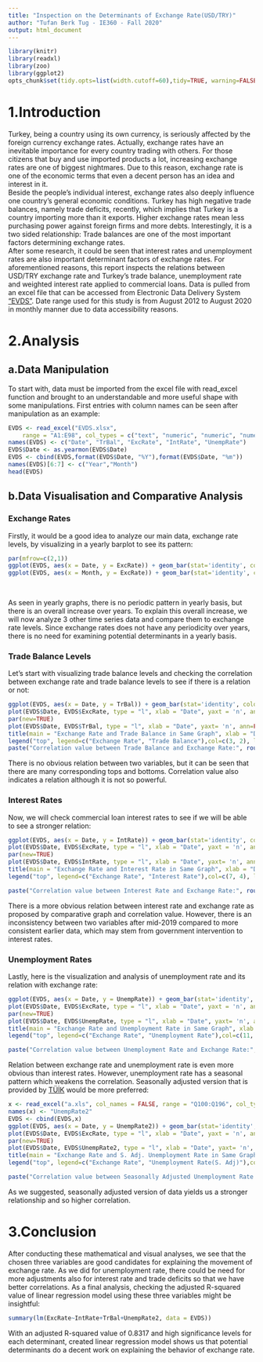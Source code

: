 ```yaml
---
title: "Inspection on the Determinants of Exchange Rate(USD/TRY)"
author: "Tufan Berk Tug - IE360 - Fall 2020"
output: html_document
---
```


```r
library(knitr)
library(readxl)
library(zoo)
library(ggplot2)
opts_chunk$set(tidy.opts=list(width.cutoff=60),tidy=TRUE, warning=FALSE, message=FALSE)
```

# 1.Introduction 

  Turkey, being a country using its own currency, is seriously affected by the foreign currency exchange rates. Actually, exchange rates have an inevitable importance for every country trading with others. For those citizens that buy and use imported products a lot, increasing exchange rates are one of biggest nightmares. Due to this reason, exchange rate is one of the economic terms that even a decent person has an idea and interest in it.  
Beside the people's individual interest, exchange rates also deeply influence one country's general economic conditions. Turkey has high negative trade balances, namely trade deficits, recently, which implies that Turkey is a country importing more than it exports. Higher exchange rates mean less purchasing power against foreign firms and more debts. Interestingly, it is a two sided relationship: Trade balances are one of the most important factors determining exchange rates.  
After some research, it could be seen that interest rates and unemployment rates are also important determinant factors of exchange rates. For aforementioned reasons, this report inspects the relations between USD/TRY exchange rate and Turkey's trade balance, unemployment rate and weighted interest rate applied to commercial loans. Data is pulled from an excel file that can be accessed from Electronic Data Delivery System ["EVDS"](https://evds2.tcmb.gov.tr/index.php?/evds/serieMarket). Date range used for this study is from August 2012 to August 2020 in monthly manner due to data accessibility reasons.

# 2.Analysis

##  a.Data Manipulation

  To start with, data must be imported from the excel file with read_excel function and brought to an understandable and more useful shape with some manipulations. First entries with column names can be seen after manipulation as an example:  

```r
EVDS <- read_excel("EVDS.xlsx", 
    range = "A1:E98", col_types = c("text", "numeric", "numeric", "numeric", "numeric"))
names(EVDS) <- c("Date", "TrBal", "ExcRate", "IntRate", "UnempRate")
EVDS$Date <- as.yearmon(EVDS$Date)
EVDS <- cbind(EVDS,format(EVDS$Date, "%Y"),format(EVDS$Date, "%m"))
names(EVDS)[6:7] <- c("Year","Month")
head(EVDS)
```

## b.Data Visualisation and Comparative Analysis

### Exchange Rates

  Firstly, it would be a good idea to analyze our main data, exchange rate levels, by visualizing in a yearly barplot to see its pattern:  
```r
par(mfrow=c(2,1))
ggplot(EVDS, aes(x = Date, y = ExcRate)) + geom_bar(stat='identity', colour = "black", fill = "indianred2") + labs(title="USD/TRY Exchange Rate Levels", x= "Date", y="Exchange Rate")
ggplot(EVDS, aes(x = Month, y = ExcRate)) + geom_bar(stat='identity', colour = "black", fill = "indianred2") + labs(title="USD/TRY Exchange Rate Levels (Yearly)", x= "Months", y="Exchange Rate") + facet_wrap(facets=vars(Year), ncol=3) 
  
 
```
  
  As seen in yearly graphs, there is no periodic pattern in yearly basis, but there is an overall increase over years. To explain this overall increase, we will now analyze 3 other time series data and compare them to exchange rate levels. Since exchange rates does not have any periodicity over years, there is no need for examining potential determinants in a yearly basis.  

### Trade Balance Levels
  Let's start with visualizing trade balance levels and checking the correlation between exchange rate and trade balance levels to see if there is a relation or not:  
  
```r
ggplot(EVDS, aes(x = Date, y = TrBal)) + geom_bar(stat='identity', colour = "black", fill = "orange2") + labs(title="Trade Balance Levels of Turkey", x="Date", y="Trade Balance (Million $)" )
plot(EVDS$Date, EVDS$ExcRate, type = "l", xlab = "Date", yaxt = 'n', ann=FALSE, col=3)
par(new=TRUE)
plot(EVDS$Date, EVDS$TrBal, type = "l", xlab = "Date", yaxt= 'n', ann=FALSE, col=2 )
title(main = "Exchange Rate and Trade Balance in Same Graph", xlab = "Date")
legend("top", legend=c("Exchange Rate", "Trade Balance"),col=c(3, 2), lty=c(1,1), cex=0.8, text.font=4)
paste("Correlation value between Trade Balance and Exchange Rate:", round(cor(EVDS$ExcRate,EVDS$TrBal),digits=4))

```
  There is no obvious relation between two variables, but it can be seen that there are many corresponding tops and bottoms. Correlation value also indicates a relation although it is not so powerful.  

### Interest Rates

  Now, we will check commercial loan interest rates to see if we will be able to see a stronger relation:  

```r
ggplot(EVDS, aes(x = Date, y = IntRate)) + geom_bar(stat='identity', colour = "black", fill = "lightslateblue") + labs(title="Interest Rate Levels in Turkey", x="Date", y="Interest Rate (%)" )
plot(EVDS$Date, EVDS$ExcRate, type = "l", xlab = "Date", yaxt = 'n', ann=FALSE, col=7)
par(new=TRUE)
plot(EVDS$Date, EVDS$IntRate, type = "l", xlab = "Date", yaxt= 'n', ann=FALSE, col=4 )
title(main = "Exchange Rate and Interest Rate in Same Graph", xlab = "Date")
legend("top", legend=c("Exchange Rate", "Interest Rate"),col=c(7, 4), lty=c(1,1), cex=0.8, text.font=4)

paste("Correlation value between Interest Rate and Exchange Rate:", round(cor(EVDS$ExcRate,EVDS$IntRate),digits=4))

```
There is a more obvious relation between interest rate and exchange rate as proposed by comparative graph and correlation value. However, there is an inconsistency between two variables after mid-2019 compared to more consistent earlier data, which may stem from government intervention to interest rates.  

### Unemployment Rates  

  Lastly, here is the visualization and analysis of unemployment rate and its relation with exchange rate:  

```r
ggplot(EVDS, aes(x = Date, y = UnempRate)) + geom_bar(stat='identity', colour = "black", fill = "darkseagreen3") + labs(title="Unemployment Rate Levels of Turkey", x="Date", y="Unemployment Rate (%)" )
plot(EVDS$Date, EVDS$ExcRate, type = "l", xlab = "Date", yaxt = 'n', ann=FALSE, col=11)
par(new=TRUE)
plot(EVDS$Date, EVDS$UnempRate, type = "l", xlab = "Date", yaxt= 'n', ann=FALSE, col=26 )
title(main = "Exchange Rate and Unemployment Rate in Same Graph", xlab = "Date")
legend("top", legend=c("Exchange Rate", "Unemployment Rate"),col=c(11, 26), lty=c(1,1), cex=0.8, text.font=4)

paste("Correlation value between Unemployment Rate and Exchange Rate:", round(cor(EVDS$ExcRate,EVDS$UnempRate),digits=4))

```
Relation between exchange rate and unemployment rate is even more obvious than interest rates. However, unemployment rate has a seasonal pattern which weakens the correlation. Seasonally adjusted version that is provided by [TÜİK](https://data.tuik.gov.tr/Bulten/Index?p=Isgucu-Istatistikleri-Agustos-2020-33792) would be more preferred:  

```r
x <- read_excel("a.xls", col_names = FALSE, range = "Q100:Q196", col_types = "numeric")
names(x) <- "UnempRate2"
EVDS <- cbind(EVDS,x)
ggplot(EVDS, aes(x = Date, y = UnempRate2)) + geom_bar(stat='identity', colour = "black", fill = "royalblue4") + labs(title="Unemployment Rate Levels of Turkey (Seasonally Adjusted)", x="Date", y="Unemployment Rate (%)" )
plot(EVDS$Date, EVDS$ExcRate, type = "l", xlab = "Date", yaxt = 'n', ann=FALSE, col=22)
par(new=TRUE)
plot(EVDS$Date, EVDS$UnempRate2, type = "l", xlab = "Date", yaxt= 'n', ann=FALSE, col=13 )
title(main = "Exchange Rate and S. Adj. Unemployment Rate in Same Graph", xlab = "Date")
legend("top", legend=c("Exchange Rate", "Unemployment Rate(S. Adj)"),col=c(22, 13), lty=c(1,1), cex=0.8, text.font=4)

paste("Correlation value between Seasonally Adjusted Unemployment Rate and Exchange Rate:", round(cor(EVDS$ExcRate,EVDS$UnempRate2),digits=4))
```
  As we suggested, seasonally adjusted version of data yields us a stronger relationship and so higher correlation.  
  
# 3.Conclusion  

  After conducting these mathematical and visual analyses, we see that the chosen three variables are good candidates for explaining the movement of exchange rate. As we did for unemployment rate, there could be need for more adjustments also for interest rate and trade deficits so that we have better correlations. As a final analysis, checking the adjusted R-squared value of linear regression model using these three variables might be insightful:  
  
```r
summary(lm(ExcRate~IntRate+TrBal+UnempRate2, data = EVDS))
```  
  With an adjusted R-squared value of 0.8317 and high significance levels for each determinant, created linear regression model shows us that potential determinants do a decent work on explaining the behavior of exchange rate.
